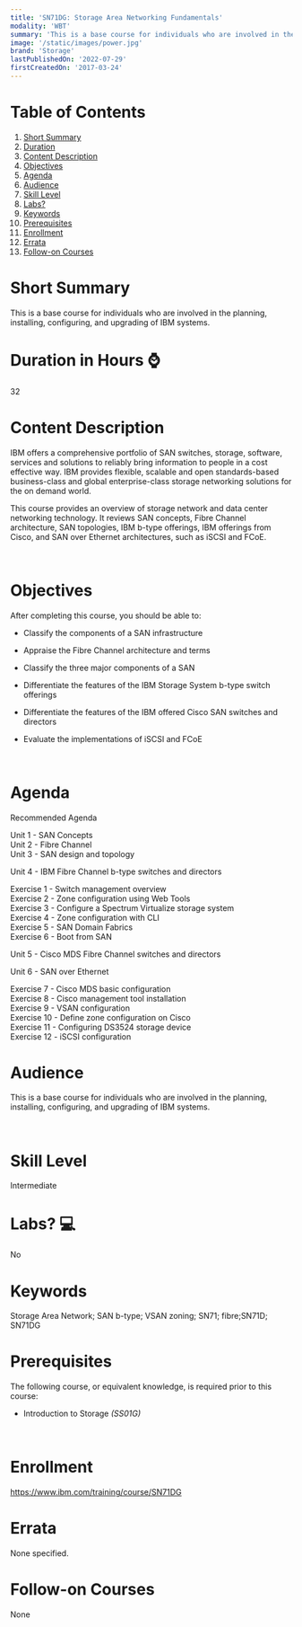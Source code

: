 ```yaml
---
title: 'SN71DG: Storage Area Networking Fundamentals'
modality: 'WBT'
summary: 'This is a base course for individuals who are involved in the planning, installing, configuring, and upgrading of IBM systems. '
image: '/static/images/power.jpg'
brand: 'Storage'
lastPublishedOn: '2022-07-29'
firstCreatedOn: '2017-03-24'
---
```

# Table of Contents
1.  [Short Summary](#short-summary)
2.  [Duration](#duration-in-hours-)
3.  [Content Description](#content-description)
4.  [Objectives](#objectives)
5.  [Agenda](#agenda)
6.  [Audience](#audience)
7.  [Skill Level](#skill-level)
8.  [Labs?](#labs-)
9.  [Keywords](#keywords)
10. [Prerequisites](#prerequisites)
11. [Enrollment](#enrollment)
12. [Errata](#errata)
13. [Follow-on Courses](#follow-on-courses)

# Short Summary
This is a base course for individuals who are involved in the planning, installing, configuring, and upgrading of IBM systems. 

# Duration in Hours ⌚
32

# Content Description
IBM offers a comprehensive portfolio of SAN switches, storage, software, services and solutions to reliably bring information to people in a cost effective way. IBM provides flexible, scalable and open standards-based business-class and global enterprise-class storage networking solutions for the on demand world.  

This course provides an overview of storage network and data center networking technology. It reviews SAN concepts, Fibre Channel architecture, SAN topologies, IBM b-type offerings, IBM offerings from Cisco, and SAN over Ethernet architectures, such as iSCSI and FCoE.


 



# Objectives
After completing this course, you should be able to:  

*  Classify the components of a SAN infrastructure  

*  Appraise the Fibre Channel architecture and terms  

*  Classify the three major components of a SAN  

*  Differentiate the features of the IBM Storage System b-type switch offerings  

*  Differentiate the features of the IBM offered Cisco SAN switches and directors  

*  Evaluate the implementations of iSCSI and FCoE


 



# Agenda
Recommended Agenda

Unit 1 - SAN Concepts  
Unit 2 - Fibre Channel  
Unit 3 - SAN design and topology

Unit 4 - IBM Fibre Channel b-type switches and directors

Exercise 1 - Switch management overview  
Exercise 2 - Zone configuration using Web Tools  
Exercise 3 - Configure a Spectrum Virtualize storage system  
Exercise 4 - Zone configuration with CLI  
Exercise 5 - SAN Domain Fabrics  
Exercise 6 - Boot from SAN

Unit 5 - Cisco MDS Fibre Channel switches and directors

Unit 6 - SAN over Ethernet

Exercise 7 - Cisco MDS basic configuration  
Exercise 8 - Cisco management tool installation  
Exercise 9 - VSAN configuration  
Exercise 10 - Define zone configuration on Cisco  
Exercise 11 - Configuring DS3524 storage device  
Exercise 12 - iSCSI configuration



# Audience
This is a base course for individuals who are involved in the planning, installing, configuring, and upgrading of IBM systems.


 



# Skill Level
Intermediate        

# Labs? 💻
No

# Keywords
Storage Area Network; SAN b-type; VSAN zoning; SN71; fibre;SN71D; SN71DG

# Prerequisites
The following course, or equivalent knowledge, is required prior to this course:  

*  Introduction to Storage *(SS01G)*


 



# Enrollment
https://www.ibm.com/training/course/SN71DG

# Errata
None specified.

# Follow-on Courses
None

